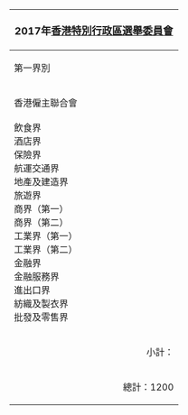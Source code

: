 {| class="wikitable" style="width:100%"
!colspan="8" style="font-size:large"|2017年[[選舉委員會 (香港)|香港特別行政區選舉委員會]]
|- 
!colspan="2"|第一界別
!colspan="2"|第二界別
!colspan="2"|第三界別
!colspan="2"|第四界別
|-
| align="left" valign="top" | 香港僱主聯合會<br>{{Nowrap|香港中國企業協會}}<br>飲食界<br>酒店界<br>保險界<br>航運交通界<br>地產及建造界<br>旅遊界<br>商界（第一）<br>商界（第二）<br>工業界（第一）<br>工業界（第二）<br>金融界<br>金融服務界<br>進出口界<br>紡織及製衣界<br>批發及零售界
| align="left" valign="top" | 16<br>16<br>17<br>17<br>18<br>18<br>18<br>18<br>18<br>18<br>18<br>18<br>18<br>18<br>18<br>18<br>18
| align="left" valign="top" | 中醫界<br>醫學界<br>衛生服務界<br>工程界<br>教育界<br>高等教育界<br>法律界<br>會計界<br>資訊科技界<br>建築、測量、都市規劃及園境界
| align="left" valign="top" | 30<br>30<br>30<br>30<br>30<br>30<br>30<br>30<br>30<br>30
| align="left" valign="top" | 漁農界<br>勞工界<br>社會福利界<br>宗教界<br><small>&nbsp;&nbsp;[[天主教香港教區]]<br>&nbsp;&nbsp;[[中華回教博愛社]]<br>&nbsp;&nbsp;[[香港基督教協進會]]<br>&nbsp;&nbsp;[[香港道教聯合會]]<br>&nbsp;&nbsp;[[孔教學院]]<br>&nbsp;&nbsp;[[香港佛教聯合會]]</small><br>{{Nowrap|體育、演藝、文化及出版界}}<br><small>&nbsp;&nbsp;體育小組<br>&nbsp;&nbsp;演藝小組<br>&nbsp;&nbsp;文化小組<br>&nbsp;&nbsp;出版小組</small>
| align="left" valign="top" | 60<br>60<br>60<br>60<br><small>&nbsp;10<br>&nbsp;10<br>&nbsp;10<br>&nbsp;10<br>&nbsp;10<br>&nbsp;10</small><br>60<br><small>&nbsp;15<br>&nbsp;15<br>&nbsp;15<br>&nbsp;15</small>
| align="left" valign="top" | 鄉議局<br>全國人民代表大會<br>{{Nowrap|中國人民政治協商會議}}<br>港九各區議會<br>新界各區議會<br>立法會
| align="left" valign="top" | 26<br>36<br>51<br>57<br>60<br>70
|-
| align="right" | 小計： || 300 || align="right" | 小計： || 300 || align="right" | 小計： || 300 || align="right" | 小計： || 300
|-
|colspan="8" bgcolor="#E9E9E9" align="right"| 總計：1200
|}